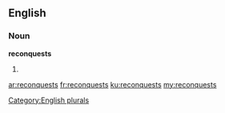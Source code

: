 ==English==

===Noun===
'''reconquests'''

# {{plural of|[[reconquest]]}}

[[Category:English plurals]]

[[ar:reconquests]]
[[fr:reconquests]]
[[ku:reconquests]]
[[my:reconquests]]